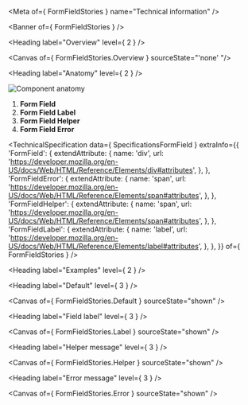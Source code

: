 
<Meta of={ FormFieldStories } name="Technical information" />

<Banner of={ FormFieldStories } />

<Heading label="Overview" level={ 2 } />

<Canvas of={ FormFieldStories.Overview } sourceState="'none' "/>

<Heading label="Anatomy" level={ 2 } />

![Component anatomy](components/form-field/anatomy-tech.png "Component anatomy")

1. **Form Field**
2. **Form Field Label**
3. **Form Field Helper**
4. **Form Field Error**

<TechnicalSpecification
  data={ SpecificationsFormField }
  extraInfo={{
    'FormField': {
      extendAttribute: {
        name: 'div',
        url: 'https://developer.mozilla.org/en-US/docs/Web/HTML/Reference/Elements/div#attributes',
      },
    },
    'FormFieldError': {
      extendAttribute: {
        name: 'span',
        url: 'https://developer.mozilla.org/en-US/docs/Web/HTML/Reference/Elements/span#attributes',
      },
    },
    'FormFieldHelper': {
      extendAttribute: {
        name: 'span',
        url: 'https://developer.mozilla.org/en-US/docs/Web/HTML/Reference/Elements/span#attributes',
      },
    },
    'FormFieldLabel': {
      extendAttribute: {
        name: 'label',
        url: 'https://developer.mozilla.org/en-US/docs/Web/HTML/Reference/Elements/label#attributes',
      },
    },
  }}
  of={ FormFieldStories } />

<Heading label="Examples" level={ 2 } />

<Heading label="Default" level={ 3 } />

<Canvas of={ FormFieldStories.Default } sourceState="shown" />

<Heading label="Field label" level={ 3 } />

<Canvas of={ FormFieldStories.Label } sourceState="shown" />

<Heading label="Helper message" level={ 3 } />

<Canvas of={ FormFieldStories.Helper } sourceState="shown" />

<Heading label="Error message" level={ 3 } />

<Canvas of={ FormFieldStories.Error } sourceState="shown" />
